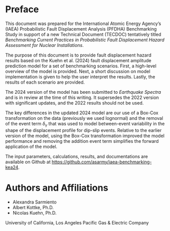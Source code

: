 # Preface

This document was prepared for the International Atomic Energy Agency's (IAEA)
Probabilistic Fault Displacement Analysis (PFDHA) Benchmarking Study in support
of a new Technical Document (TECDOC) tentatively titled *Benchmarking Current 
Practices in Probabilistic Fault Displacement Hazard Assessment for Nuclear 
Installations*. 

The purpose of this document is to provide fault displacement hazard results 
based on the Kuehn et al. (2024) fault displacement amplitude prediction model for a set 
of benchmarking scenarios. First, a high-level overview of the model is provided.
Next, a short discussion on model implementation is given to help the user
interpret the results. Lastly, the results of each scenario are provided.

The 2024 version of the model has been submitted to *Earthquake Spectra* and is in review
at the time of this writing. It supersedes the 2022 version with significant updates, and
the 2022 results should not be used. 

The key differences in the updated 2024 model are our use of a Box-Cox transformation on
the data (previously we used lognormal) and the removal of the event term $\delta_\gamma$ 
that was used to model between-event variability in the shape of the displacement profile
for dip-slip events. Relative to the earlier version of the model, using the Box-Cox
transformation improved the model performance and removing the addition event term
simplifies the forward application of the model.

The input parameters, calculations, results, and documentations are available 
on Github at [https://github.com/asarmy/iaea-benchmarking-kea24](https://github.com/asarmy/iaea-benchmarking-kea24).

# Authors and Affiliations

- Alexandra Sarmiento\textsuperscript{1}
- Albert Kottke, Ph.D.\textsuperscript{2}
- Nicolas Kuehn, Ph.D.\textsuperscript{1}

\textsuperscript{1} University of California, Los Angeles
\textsuperscript{2} Pacific Gas & Electric Company

